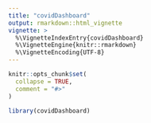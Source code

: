 ```yaml
---
title: "covidDashboard"
output: rmarkdown::html_vignette
vignette: >
  %\VignetteIndexEntry{covidDashboard}
  %\VignetteEngine{knitr::rmarkdown}
  %\VignetteEncoding{UTF-8}
---
```


```r
knitr::opts_chunk$set(
  collapse = TRUE,
  comment = "#>"
)
```

```r
library(covidDashboard)
```
